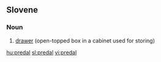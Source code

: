 ==Slovene==

===Noun===
{{infl|sl|noun|g=m}}

# [[drawer]] (open-topped box in a cabinet used for storing)

{{tbot entry|Slovene|drawer|2008|January|sl}}

[[hu:predal]]
[[sl:predal]]
[[vi:predal]]